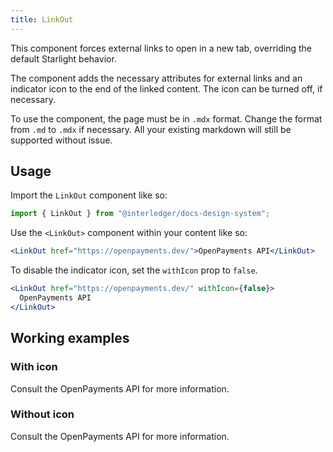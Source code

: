 ```yaml
---
title: LinkOut
---
```



This component forces external links to open in a new tab, overriding the default Starlight behavior.

The component adds the necessary attributes for external links and an indicator icon to the end of the linked content. The icon can be turned off, if necessary.

To use the component, the page must be in `.mdx` format. Change the format from `.md` to `.mdx` if necessary. All your existing markdown will still be supported without issue.

## Usage

Import the `LinkOut` component like so:

```jsx
import { LinkOut } from "@interledger/docs-design-system";
```

Use the `<LinkOut>` component within your content like so:

```jsx
<LinkOut href="https://openpayments.dev/">OpenPayments API</LinkOut>
```

To disable the indicator icon, set the `withIcon` prop to `false`.

```jsx
<LinkOut href="https://openpayments.dev/" withIcon={false}>
  OpenPayments API
</LinkOut>
```

## Working examples

### With icon

Consult the <LinkOut href="https://openpayments.guide/">OpenPayments API</LinkOut> for more information.

### Without icon

Consult the <LinkOut href="https://openpayments.guide/" withIcon={false}>OpenPayments API</LinkOut> for more information.
